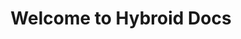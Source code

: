 ---
title: Welcome to Hybroid Docs
description: Get started building your docs site with Starlight.
template: splash
hero:
  tagline: Documentation for the Hybroid programming language.
  image:
    file: ../../assets/hybroid.svg
  actions:
    - text: Get Started
      link: /get-started/quick-start
      icon: right-arrow
      variant: primary
    - text: Hybroid Team's website
      link: https://hybroid.pewpew.live/
      icon: external
---